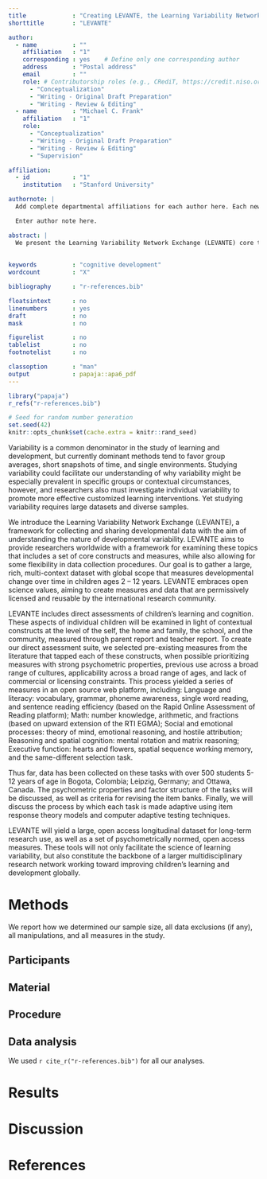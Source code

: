 ```yaml
---
title             : "Creating LEVANTE, the Learning Variability Network Exchange: A global framework for measuring children’s learning variability through collaborative data sharing"
shorttitle        : "LEVANTE"

author: 
  - name          : ""
    affiliation   : "1"
    corresponding : yes    # Define only one corresponding author
    address       : "Postal address"
    email         : ""
    role: # Contributorship roles (e.g., CRediT, https://credit.niso.org/)
      - "Conceptualization"
      - "Writing - Original Draft Preparation"
      - "Writing - Review & Editing"
  - name          : "Michael C. Frank"
    affiliation   : "1"
    role:
      - "Conceptualization"
      - "Writing - Original Draft Preparation"
      - "Writing - Review & Editing"
      - "Supervision"

affiliation:
  - id            : "1"
    institution   : "Stanford University"

authornote: |
  Add complete departmental affiliations for each author here. Each new line herein must be indented, like this line.

  Enter author note here.

abstract: |
  We present the Learning Variability Network Exchange (LEVANTE) core tasks, which are designed to assess literacy, numeracy, and a number of core cognitive skills (reasoning, executive function, spatial cognition, social cognition, and language), as well as social constructs related to the home and school environment. We focus on the design, psychometric properties and factor structure of the instruments in an initial sample of Colombian, German, and Canadian children, 5-12 years of age. We address the challenges of choosing, translating, and revising the instruments, and demontrate the promise of using them as adaptive assessments in order to collect a global longitudinal dataset to capture variability in children's development.
  
  
keywords          : "cognitive development"
wordcount         : "X"

bibliography      : "r-references.bib"

floatsintext      : no
linenumbers       : yes
draft             : no
mask              : no

figurelist        : no
tablelist         : no
footnotelist      : no

classoption       : "man"
output            : papaja::apa6_pdf
---
```


```r
library("papaja")
r_refs("r-references.bib")
```

```r
# Seed for random number generation
set.seed(42)
knitr::opts_chunk$set(cache.extra = knitr::rand_seed)
```

Variability is a common denominator in the study of learning and development, but currently dominant methods tend to favor group averages, short snapshots of time, and single environments. Studying variability could facilitate our understanding of why variability might be especially prevalent in specific groups or contextual circumstances, however, and researchers also must investigate individual variability to promote more effective customized learning interventions. Yet studying variability requires large datasets and diverse samples. 

We introduce the Learning Variability Network Exchange (LEVANTE), a framework for collecting and sharing developmental data with the aim of understanding the nature of developmental variability. LEVANTE aims to provide researchers worldwide with a framework for examining these topics that includes a set of core constructs and measures, while also allowing for some flexibility in data collection procedures. Our goal is to gather a large, rich, multi-context dataset with global scope that measures developmental change over time in children ages 2 – 12 years. LEVANTE embraces open science values, aiming to create measures and data that are permissively licensed and reusable by the international research community. 

LEVANTE includes direct assessments of children's learning and cognition. These aspects of individual children will be examined in light of contextual constructs at the level of the self, the home and family, the school, and the community, measured through parent report and teacher report. 
To create our direct assessment suite, we selected pre-existing measures from the literature that tapped each of these constructs, when possible prioritizing measures with strong psychometric properties, previous use across a broad range of cultures, applicability across a broad range of ages, and lack of commercial or licensing constraints. This process yielded a series of measures in an open source web platform, including:
Language and literacy: vocabulary, grammar, phoneme awareness, single word reading, and sentence reading efficiency (based on the Rapid Online Assessment of Reading platform);
Math: number knowledge, arithmetic, and fractions (based on upward extension of the RTI EGMA);
Social and emotional processes: theory of mind, emotional reasoning, and hostile attribution;
Reasoning and spatial cognition: mental rotation and matrix reasoning;
Executive function: hearts and flowers, spatial sequence working memory, and the same-different selection task. 

Thus far, data has been collected on these tasks with over 500 students 5-12 years of age in Bogota, Colombia; Leipzig, Germany; and Ottawa, Canada. The psychometric properties and factor structure of the tasks will be discussed, as well as criteria for revising the item banks. Finally, we will discuss the process by which each task is made adaptive using item response theory models and computer adaptive testing techniques. 

LEVANTE will yield a large, open access longitudinal dataset for long-term research use, as well as a set of psychometrically normed, open access measures. These tools will not only facilitate the science of learning variability, but also constitute the backbone of a larger multidisciplinary research network working toward improving children's learning and development globally.


# Methods
We report how we determined our sample size, all data exclusions (if any), all manipulations, and all measures in the study. <!-- 21-word solution (Simmons, Nelson & Simonsohn, 2012; retrieved from http://ssrn.com/abstract=2160588) -->

## Participants

## Material

## Procedure

## Data analysis
We used `r cite_r("r-references.bib")` for all our analyses.


# Results

# Discussion


\newpage

# References

::: {#refs custom-style="Bibliography"}
:::
